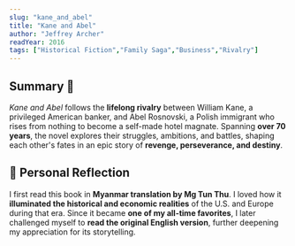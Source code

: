 ```yaml
---
slug: "kane_and_abel"
title: "Kane and Abel"
author: "Jeffrey Archer"
readYear: 2016
tags: ["Historical Fiction","Family Saga","Business","Rivalry"]
---
```


## Summary 📖
*Kane and Abel* follows the **lifelong rivalry** between William Kane, a privileged American banker, and Abel Rosnovski, a Polish immigrant who rises from nothing to become a self-made hotel magnate. Spanning **over 70 years**, the novel explores their struggles, ambitions, and battles, shaping each other's fates in an epic story of **revenge, perseverance, and destiny**.

## 💭 Personal Reflection
I first read this book in **Myanmar translation by Mg Tun Thu**. I loved how it **illuminated the historical and economic realities** of the U.S. and Europe during that era. Since it became **one of my all-time favorites**, I later challenged myself to **read the original English version**, further deepening my appreciation for its storytelling.